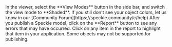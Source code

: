 <Accordion title="Why does my model have the wrong colors in the web browser viewer?">
In the viewer, select the **View Modes** button in the side bar, and switch the view mode to **Shaded**. If you still don't see your object colors, let us know in our [Community Forum](https://speckle.community/c/help)
</Accordion>

<Accordion title="Why are some objects that I published missing from my model?">
After you publish a Speckle model, click on the **Report** button to see any errors that may have occurred. 
Click on any item in the report to highlight that item in your application. Some objects may not be supported for publishing.
</Accordion>